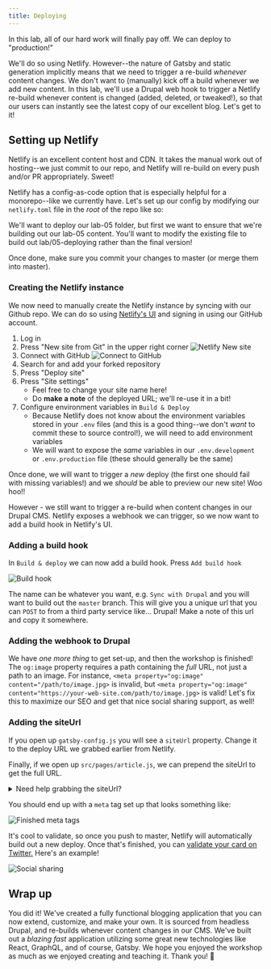 ```yaml
---
title: Deploying
---
```


In this lab, all of our hard work will finally pay off. We can deploy to "production!"

We'll do so using Netlify. However--the nature of Gatsby and static generation implicitly means that we need to trigger a re-build _whenever_ content changes. We don't want to (manually) kick off a build whenever we add new content. In this lab, we'll use a Drupal web hook to trigger a Netlify re-build whenever content is changed (added, deleted, or tweaked!), so that our users can instantly see the latest copy of our excellent blog. Let's get to it!

## Setting up Netlify

Netlify is an excellent content host and CDN. It takes the manual work out of hosting--we just commit to our repo, and Netlify will re-build on every push and/or PR appropriately. Sweet!

Netlify has a config-as-code option that is especially helpful for a monorepo--like we currently have. Let's set up our config by modifying our `netlify.toml` file in the _root_ of the repo like so:

We'll want to deploy our lab-05 folder, but first we want to ensure that we're building out our lab-05 content. You'll want to modify the existing file to build out lab/05-deploying rather than the final version!

Once done, make sure you commit your changes to master (or merge them into master).

### Creating the Netlify instance

We now need to manually create the Netlify instance by syncing with our Github repo. We can do so using [Netlify's UI](https://netlify.com) and signing in using our GitHub account.

1. Log in
1. Press "New site from Git" in the upper right corner
    ![Netlify New site](../images/netlify/new-site-from-git.png)
1. Connect with GitHub
    ![Connect to GitHub](../images/netlify/connect-to-github.png)
1. Search for and add your forked repository
1. Press "Deploy site"
1. Press "Site settings"
    - Feel free to change your site name here!
    - Do **make a note** of the deployed URL; we'll re-use it in a bit!
1. Configure environment variables in `Build & Deploy`
    - Because Netlify does not know about the environment variables stored in your `.env` files (and this is a good thing--we don't _want_ to commit these to source control!), we will need to add environment variables
    - We will want to expose the _same_ variables in our `.env.development` or `.env.production` file (these should generally be the same)

Once done, we will want to trigger a _new_ deploy (the first one should fail with missing variables!) and we _should_ be able to preview our new site! Woo hoo!!

However - we still want to trigger a re-build when content changes in our Drupal CMS. Netlify exposes a webhook we can trigger, so we now want to add a build hook in Netlify's UI.

### Adding a build hook

In `Build & deploy` we can now add a build hook. Press `Add build hook`

![Build hook](../images/netlify/build-hook.png)

The name can be whatever you want, e.g. `Sync with Drupal` and you will want to build out the `master` branch. This will give you a unique url that you can `POST` to from a third party service like... Drupal! Make a note of this url and copy it somewhere.

### Adding the webhook to Drupal

<!-- TODO: Jesus -->

We have _one more thing_ to get set-up, and then the workshop is finished! The `og:image` property requires a path containing the _full_ URL, not just a path to an image. For instance, `<meta property="og:image" content="/path/to/image.jpg>` is invalid, but `<meta property="og:image" content="https://your-web-site.com/path/to/image.jpg>` is valid! Let's fix this to maximize our SEO and get that nice social sharing support, as well!

### Adding the siteUrl

If you open up `gatsby-config.js` you will see a `siteUrl` property. Change it to the deploy URL we grabbed earlier from Netlify.

Finally, if we open up `src/pages/article.js`, we can prepend the siteUrl to get the full URL.

<details>
  <summary>Need help grabbing the siteUrl?</summary>

  ```graphql
  {
    site {
      siteMetadata {
        siteUrl # use this in the existing GraphQL query
      }
    }
  }
  ```

</details>

You should end up with a `meta` tag set up that looks something like:

![Finished meta tags](../images/meta-tags-finished.png)

It's cool to validate, so once you push to master, Netlify will automatically build out a new deploy. Once that's finished, you can [validate your card on Twitter.](https://cards-dev.twitter.com/validator) Here's an example!

![Social sharing](../images/social-sharing.png)

## Wrap up

You did it! We've created a fully functional blogging application that you can now extend, customize, and make your own. It is sourced from headless Drupal, and re-builds whenever content changes in our CMS. We've built out a _blazing fast_ application utilizing some great new technologies like React, GraphQL, and of course, Gatsby. We hope you enjoyed the workshop as much as we enjoyed creating and teaching it. Thank you! 💜
